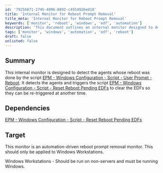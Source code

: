 ```yaml
---
id: '79256871-2745-4096-8892-c4554926ed18'
title: 'Internal Monitor for Reboot Prompt Removal'
title_meta: 'Internal Monitor for Reboot Prompt Removal'
keywords: ['monitor', 'reboot', 'windows', 'edf', 'automation']
description: 'This document outlines an internal monitor designed to detect agents that have undergone a reboot through a specific script. It triggers another script to clear pending EDFs, allowing for re-triggering at a later time. This monitor is specifically intended for Windows workstations and is automation-driven.'
tags: ['monitor', 'windows', 'automation', 'edf', 'reboot']
draft: false
unlisted: false
---
```

## Summary

This internal monitor is designed to detect the agents whose reboot was done by the script [EPM - Windows Configuration - Script - User Prompt - Reboot](https://proval.itglue.com/DOC-5078775-9076644). It detects the agents and triggers the script [EPM - Windows Configuration - Script - Reset Reboot Pending EDFs](https://proval.itglue.com/DOC-5078775-9077421) to clear the EDFs so they can be re-triggered at another time.

## Dependencies

[EPM - Windows Configuration - Script - Reset Reboot Pending EDFs](https://proval.itglue.com/DOC-5078775-9077421)

## Target

This monitor is an automation-driven reboot prompt removal monitor. This should only be applied to Windows Workstations.

Windows Workstations - Should be run on non-servers and must be running Windows.











